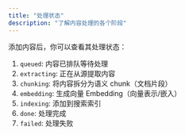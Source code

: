 ```yaml
---
title: "处理状态"
description: "了解内容处理的各个阶段"
---
```


添加内容后，你可以查看其处理状态：

1. `queued`: 内容已排队等待处理
2. `extracting`: 正在从源提取内容
3. `chunking`: 将内容拆分为语义 chunk（文档片段）
4. `embedding`: 生成向量 Embedding（向量表示/嵌入）
5. `indexing`: 添加到搜索索引
6. `done`: 处理完成
7. `failed`: 处理失败
